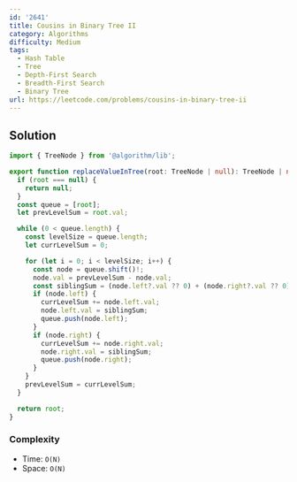 ```yaml
---
id: '2641'
title: Cousins in Binary Tree II
category: Algorithms
difficulty: Medium
tags:
  - Hash Table
  - Tree
  - Depth-First Search
  - Breadth-First Search
  - Binary Tree
url: https://leetcode.com/problems/cousins-in-binary-tree-ii
---
```


## Solution

```typescript showLineNumbers
import { TreeNode } from '@algorithm/lib';

export function replaceValueInTree(root: TreeNode | null): TreeNode | null {
  if (root === null) {
    return null;
  }
  const queue = [root];
  let prevLevelSum = root.val;

  while (0 < queue.length) {
    const levelSize = queue.length;
    let currLevelSum = 0;

    for (let i = 0; i < levelSize; i++) {
      const node = queue.shift()!;
      node.val = prevLevelSum - node.val;
      const siblingSum = (node.left?.val ?? 0) + (node.right?.val ?? 0);
      if (node.left) {
        currLevelSum += node.left.val;
        node.left.val = siblingSum;
        queue.push(node.left);
      }
      if (node.right) {
        currLevelSum += node.right.val;
        node.right.val = siblingSum;
        queue.push(node.right);
      }
    }
    prevLevelSum = currLevelSum;
  }

  return root;
}
```

### Complexity

- Time: `O(N)`
- Space: `O(N)`
